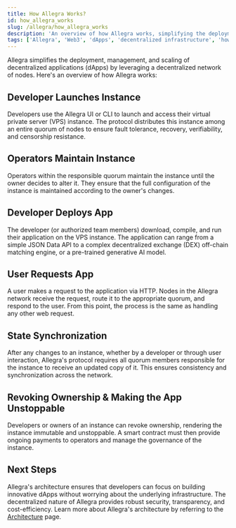 ```yaml
---
title: How Allegra Works?
id: how_allegra_works
slug: /allegra/how_allegra_works
description: 'An overview of how Allegra works, simplifying the deployment, management, and scaling of decentralized applications (dApps) using a decentralized network of nodes.'
tags: ['Allegra', 'Web3', 'dApps', 'decentralized infrastructure', 'how it works']
---
```



Allegra simplifies the deployment, management, and scaling of decentralized applications (dApps) by leveraging a decentralized network of nodes. Here's an overview of how Allegra works:

## Developer Launches Instance

Developers use the Allegra UI or CLI to launch and access their virtual private server (VPS) instance. The protocol distributes this instance among an entire quorum of nodes to ensure fault tolerance, recovery, verifiability, and censorship resistance.

## Operators Maintain Instance

Operators within the responsible quorum maintain the instance until the owner decides to alter it. They ensure that the full configuration of the instance is maintained according to the owner's changes.

## Developer Deploys App

The developer (or authorized team members) download, compile, and run their application on the VPS instance. The application can range from a simple JSON Data API to a complex decentralized exchange (DEX) off-chain matching engine, or a pre-trained generative AI model.

## User Requests App

A user makes a request to the application via HTTP. Nodes in the Allegra network receive the request, route it to the appropriate quorum, and respond to the user. From this point, the process is the same as handling any other web request.

## State Synchronization

After any changes to an instance, whether by a developer or through user interaction, Allegra's protocol requires all quorum members responsible for the instance to receive an updated copy of it. This ensures consistency and synchronization across the network.

## Revoking Ownership & Making the App Unstoppable

Developers or owners of an instance can revoke ownership, rendering the instance immutable and unstoppable. A smart contract must then provide ongoing payments to operators and manage the governance of the instance.

## Next Steps

Allegra's architecture ensures that developers can focus on building innovative dApps without worrying about the underlying infrastructure. The decentralized nature of Allegra provides robust security, transparency, and cost-efficiency. Learn more about Allegra's architecture by referring to the [Architecture](/allegra/architecture) page.
